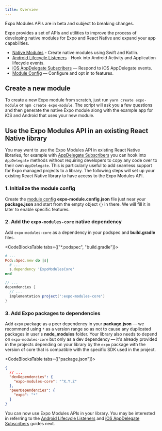 ```yaml
---
title: Overview
---
```



<Callout type="warning">Expo Modules APIs are in beta and subject to breaking changes.</Callout>
<br />

Expo provides a set of APIs and utilities to improve the process of developing native modules for Expo and React Native and expand your app capabilities.

- [Native Modules](./module-api.md) - Create native modules using Swift and Kotlin.
- [Android Lifecycle Listeners](./android-lifecycle-listeners.md) - Hook into Android Activity and Application lifecycle events.
- [iOS AppDelegate Subscribers](./appdelegate-subscribers.md) — Respond to iOS AppDelegate events.
- [Module Config](./module-config.md) — Configure and opt in to features.

## Create a new module

To create a new Expo module from scratch, just run `yarn create expo-module` or `npm create expo-module`.
The script will ask you a few questions and then generate the native Expo module along with the example app for iOS and Android that uses your new module.

## Use the Expo Modules API in an existing React Native library

You may want to use the Expo Modules API in existing React Native libraries, for example with [AppDelegate Subscribers](./appdelegate-subscribers.md) you can hook into `AppDelegate` methods without requiring developers to copy any code over to their own `AppDelegate`. This is particularly useful to add seamless support for Expo managed projects to a library. The following steps will set up your existing React Native library to have access to the Expo Modules API.

### 1. Initialize the module config

Create the [module config](module-config) **expo-module.config.json** file just near your **package.json** and start from the empty object `{}` in there. We will fill it in later to enable specific features. <br/>

### 2. Add the `expo-modules-core` native dependency

Add `expo-modules-core` as a dependency in your podspec and **build.gradle** files.<br/>

<CodeBlocksTable tabs={["*.podspec", "build.gradle"]}>

```ruby
# ...
Pod::Spec.new do |s|
  # ...
  s.dependency 'ExpoModulesCore'
end
```

```groovy
// ...
dependencies {
  // ...
  implementation project(':expo-modules-core')
}
```

</CodeBlocksTable>

### 3. Add Expo packages to dependencies

Add `expo` package as a peer dependency in your **package.json** — we recommend using `*` as a version range so as not to cause any duplicated packages in user's **node_modules** folder. Your library also needs to depend on `expo-modules-core` but only as a dev dependency — it's already provided in the projects depending on your library by the `expo` package with the version of core that is compatible with the specific SDK used in the project.<br/>

<CodeBlocksTable tabs={["package.json"]}>

```json
{
  // ...
  "devDependencies": {
    "expo-modules-core": "^X.Y.Z"
  },
  "peerDependencies": {
    "expo": "*"
  }
}
```

</CodeBlocksTable>

You can now use Expo Modules APIs in your library. You may be interested in referring to the [Android Lifecycle Listeners](./android-lifecycle-listeners.md) and [iOS AppDelegate Subscribers](./appdelegate-subscribers.md) guides next.

